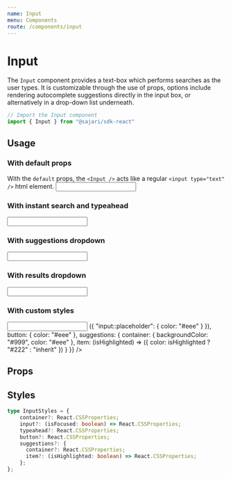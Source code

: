 ```yaml
---
name: Input
menu: Components
route: /components/input
---
```



# Input

The `Input` component provides a text-box which performs searches as the user types.
It is customizable through the use of props, options include rendering autocomplete
suggestions directly in the input box, or alternatively in
a drop-down list underneath.

```javascript
// Import the Input component
import { Input } from "@sajari/sdk-react"
```

## Usage

### With default props
With the `default` props, the `<Input />` acts like a regular `<input type="text" />` html element.
<Playground>
    <InputWrapper>
        <Input />
    </InputWrapper>
</Playground>

### With instant search and typeahead
<Playground>
    <InputWrapper>
        <Input mode="typeahead" instantSearch />
    </InputWrapper>
</Playground>

### With suggestions dropdown
<Playground>
    <InputWrapper style={{height: 300}}>
        <Input mode="typeahead" dropdownMode="suggestions" />
    </InputWrapper>
</Playground>

### With results dropdown
<Playground>
    <InputWrapper style={{height: 300}}>
        <Input mode="typeahead" dropdownMode="results" instantSearch />
    </InputWrapper>
</Playground>



### With custom styles
<Playground>
    <InputWrapper style={{height: 300}}>
        <Input mode="typeahead" dropdownMode="suggestions" styles={{
            container: {
                width: 300,
                backgroundColor: "#999",
                color: "#fff",
                border: "1px solid #999",
                boxShadow: "none"
            },
            input: () => ({
                "input::placeholder": {
                    color: "#eee"
                }
            }),
            button: {
                color: "#eee"
            },
            suggestions: {
                container: {
                    backgroundColor: "#999",
                    color: "#eee"
                },
                item: (isHighlighted) => ({
                    color: isHighlighted ? "#222" : "inherit"
                })
            }
        }} />
    </InputWrapper>
</Playground>


## Props
<PropsTable of={Input} />

## Styles

```typescript
type InputStyles = {
    container?: React.CSSProperties;
    input?: (isFocused: boolean) => React.CSSProperties;
    typeahead?: React.CSSProperties;
    button?: React.CSSProperties;
    suggestions?: {
      container?: React.CSSProperties;
      item?: (isHighlighted: boolean) => React.CSSProperties;
    };
};
```